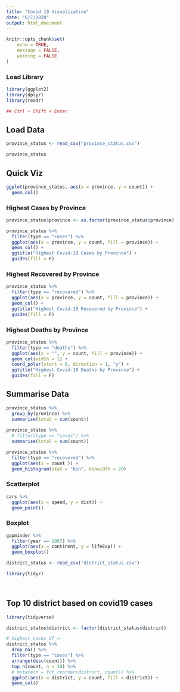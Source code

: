 ```yaml
---
title: "Covid 19 Visualization"
date: "6/7/2020"
output: html_document
---
```


```r
knitr::opts_chunk$set(
	echo = TRUE,
	message = FALSE,
	warning = FALSE
)
```


### Load Library

```r
library(ggplot2)
library(dplyr)
library(readr)

## Ctrl + Shift + Enter
```


## Load Data

```r
province_status <- read_csv("province_status.csv")

province_status
```

## Quick Viz

```r
ggplot(province_status, aes(x = province, y = count)) +
  geom_col()
```
### Highest Cases by Province

```r
province_status$province <- as.factor(province_status$province)

province_status %>% 
  filter(type == "cases") %>% 
  ggplot(aes(x = province, y = count, fill = province)) +
  geom_col() +
  ggtitle("Highest Covid-19 Cases by Province") +
  guides(fill = F)


```


### Highest Recovered by Province

```r

province_status %>% 
  filter(type == "recovered") %>% 
  ggplot(aes(x = province, y = count, fill = province)) +
  geom_col() +
  ggtitle("Highest Covid-19 Recovered by Province") +
  guides(fill = F)
```

### Highest Deaths by Province

```r
province_status %>% 
  filter(type == "deaths") %>% 
  ggplot(aes(x = "", y = count, fill = province)) +
  geom_col(width = 1) +
  coord_polar(start = 0, direction = 1, "y") +
  ggtitle("Highest Covid-19 Deaths by Province") +
  guides(fill = F)
```

## Summarise Data

```r
province_status %>% 
  group_by(province) %>% 
  summarise(total = sum(count))
  
province_status %>% 
  # filter(type == "cases") %>% 
  summarise(total = sum(count))
```

```r
province_status %>% 
  filter(type == "recovered") %>% 
  ggplot(aes(x = count )) +
  geom_histogram(stat = "bin", binwidth = 20)
```

### Scatterplot

```r
cars %>% 
  ggplot(aes(x = speed, y = dist)) +
  geom_point()

```

### Boxplot

```r
gapminder %>% 
  filter(year == 2007) %>%
  ggplot(aes(x = continent, y = lifeExp)) +
  geom_boxplot()
```

```r
district_status <- read_csv("district_status.csv")

library(tidyr)

  
```
## Top 10 district based on covid19 cases



```r
library(tidyverse)

district_status$district <- factor(district_status$district)

# highest_cases_df <- 
district_status %>% 
  drop_na() %>% 
  filter(type == "cases") %>% 
  arrange(desc(count)) %>% 
  top_n(count, n = 10) %>%
  # mutate(n = fct_reorder(district, count)) %>% 
  ggplot(aes(x = district, y = count, fill = district)) +
  geom_col()

```




